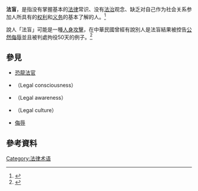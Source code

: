 '''法盲'''，是指没有掌握基本的[[法律|法律]]常识、没有[[以法而治|法治]]观念、缺乏对自己作为社会关系参加人所具有的[[权利|权利]]和[[义务|义务]]的基本了解的人。<ref>{{Cite book|title=中华法学大辞典 • 法理学卷|author=孙国华主编|publisher=中国检察出版社|year=1997|isbn=|location=北京|pages=}}</ref>

說人「法盲」可能是一種[[人身攻擊|人身攻擊]]，在中華民國曾經有說別人是法盲結果被控告[[公然侮辱|公然侮辱]]並且被判處拘役50天的例子。<ref>{{cite news |author1=王宏舜 |title=救貓狗無端被惡搞「她是法盲」 網友拘役50日 |url=https://web.archive.org/web/20190306203115/https://udn.com/news/story/7321/3681861 |accessdate=2021-04-26 |work=聯合報 |agency=聯合報 |date=2019-03-06}}</ref>

==參見==
* [[恐龍法官|恐龍法官]]
* {{tsl|en|Legal consciousness|法律意識}}（Legal consciousness）
* {{tsl|en|Legal awareness|法律關注度}}（Legal awareness）
* {{tsl|en|Legal culture|法律文化}}（Legal culture）
* [[侮辱|侮辱]]

== 參考資料 ==
{{reflist}}

[[Category:法律术语|Category:法律术语]]